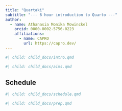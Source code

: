 ```yaml
---
title: "Quartaki"
subtitle: "--- 6 hour introduction to Quarto ---"
author: 
  - name: Athanasia Monika Mowinckel
    orcid: 0000-0002-5756-0223
    affiliations:
      - name: CAPRO
        url: https://capro.dev/
---
```


```r
#| child: child_docs/intro.qmd
```

```r
#| child: child_docs/aims.qmd
```

## Schedule

```r
#| child: child_docs/schedule.qmd
```

```r
#| child: child_docs/prep.qmd
```
